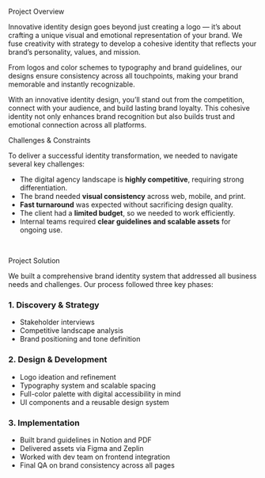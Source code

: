 <p className="text-4xl py-5 mt-6" > Project <span className="text-primary">Overview</span></p>

Innovative identity design goes beyond just creating a logo — it’s about crafting a unique visual and emotional representation of your brand. We fuse creativity with strategy to develop a cohesive identity that reflects your brand’s personality, values, and mission.

From logos and color schemes to typography and brand guidelines, our designs ensure consistency across all touchpoints, making your brand memorable and instantly recognizable.

With an innovative identity design, you’ll stand out from the competition, connect with your audience, and build lasting brand loyalty. This cohesive identity not only enhances brand recognition but also builds trust and emotional connection across all platforms.



<p className="text-4xl py-5 mt-6" > Challenges & <span className="text-primary">Constraints</span></p>

To deliver a successful identity transformation, we needed to navigate several key challenges:

- The digital agency landscape is **highly competitive**, requiring strong differentiation.
- The brand needed **visual consistency** across web, mobile, and print.
- **Fast turnaround** was expected without sacrificing design quality.
- The client had a **limited budget**, so we needed to work efficiently.
- Internal teams required **clear guidelines and scalable assets** for ongoing use.
<br/>


<p className="text-4xl py-5 mt-6" >Project <span className="text-primary">Solution</span></p>

We built a comprehensive brand identity system that addressed all business needs and challenges. Our process followed three key phases:

### 1. **Discovery & Strategy**
- Stakeholder interviews  
- Competitive landscape analysis  
- Brand positioning and tone definition  

### 2. **Design & Development**
- Logo ideation and refinement  
- Typography system and scalable spacing  
- Full-color palette with digital accessibility in mind  
- UI components and a reusable design system  

### 3. **Implementation**
- Built brand guidelines in Notion and PDF  
- Delivered assets via Figma and Zeplin  
- Worked with dev team on frontend integration  
- Final QA on brand consistency across all pages  
<br/>